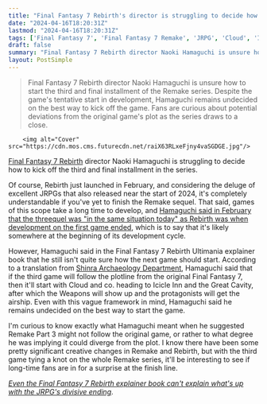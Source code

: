 ```yaml
---
title: "Final Fantasy 7 Rebirth's director is struggling to decide how to kick off the JRPG's final installment"
date: "2024-04-16T18:20:31Z"
lastmod: "2024-04-16T18:20:31Z"
tags: ['Final Fantasy 7', 'Final Fantasy 7 Remake', 'JRPG', 'Cloud', 'Icicle Inn', 'Great Cavity', 'Weapons']
draft: false
summary: "Final Fantasy 7 Rebirth director Naoki Hamaguchi is unsure how to start the third and final installment of the Remake series. Despite the game's tentative start in development, Hamaguchi remains undecided on the best way to kick off the game. Fans are curious about potential deviations from the original game's plot as the series draws to a close."
layout: PostSimple
---
```

> Final Fantasy 7 Rebirth director Naoki Hamaguchi is unsure how to start the third and final installment of the Remake series. Despite the game's tentative start in development, Hamaguchi remains undecided on the best way to kick off the game. Fans are curious about potential deviations from the original game's plot as the series draws to a close.


        <img alt="Cover" src="https://cdn.mos.cms.futurecdn.net/raiX63RLxeFjny4vaSGDGE.jpg"/>
        
[<u>Final Fantasy 7 Rebirth</u>](https://www.gamesradar.com/final-fantasy-7-rebirth-guide/) director Naoki Hamaguchi is struggling to decide how to kick off the third and final installment in the series.

Of course, Rebirth just launched in February, and considering the deluge of excellent JRPGs that also released near the start of 2024, it's completely understandable if you've yet to finish the Remake sequel. That said, games of this scope take a long time to develop, and [Hamaguchi said in February that the threequel was "in the same situation today" as Rebirth was when development on the first game ended](https://www.gamesradar.com/final-fantasy-7-remake-part-3-is-in-the-same-situation-today-as-rebirth-was-when-development-on-the-first-game-ended/), which is to say that it's likely somewhere at the beginning of its development cycle.

However, Hamaguchi said in the Final Fantasy 7 Rebirth Ultimania explainer book that he still isn't quite sure how the next game should start. According to a translation from [Shinra Archaeology Department](https://twitter.com/ShinraArch/status/1780229164320120840), Hamaguchi said that if the third game will follow the plotline from the original Final Fantasy 7, then it'll start with Cloud and co. heading to Icicle Inn and the Great Cavity, after which the Weapons will show up and the protagonists will get the airship. Even with this vague framework in mind, Hamaguchi said he remains undecided on the best way to start the game.

I'm curious to know exactly what Hamaguchi meant when he suggested Remake Part 3 might not follow the original game, or rather to what degree he was implying it could diverge from the plot. I know there have been some pretty significant creative changes in Remake and Rebirth, but with the third game tying a knot on the whole Remake series, it'll be interesting to see if long-time fans are in for a surprise at the finish line.

[<em>Even the Final Fantasy 7 Rebirth explainer book can't explain what's up with the JRPG's divisive ending</em>](https://www.gamesradar.com/even-the-final-fantasy-7-rebirth-explainer-book-cant-explain-whats-up-with-the-jrpgs-divisive-ending/).
        